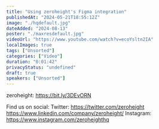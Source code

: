 ```yaml
---
title: "Using zeroheight's Figma integration"
publishedAt: "2024-05-21T18:55:12Z"
image: "./hqdefault.jpg"
dateAdded: "2024-08-13"
poster: "./maxresdefault.jpg"
videoUrl: "https://www.youtube.com/watch?v=ecoYsltn2IA"
localImages: true
tags: ["Unsorted"]
categories: ["Video"]
duration: "0:01:42"
privacyStatus: "undefined"
draft: true
speakers: ["Unsorted"]
---
```

zeroheight: https://bit.ly/3DEvORN

Find us on social:
Twitter: https://twitter.com/zeroheight
https://www.linkedin.com/company/zeroheight/
Instagram: https://www.instagram.com/zeroheighthq
